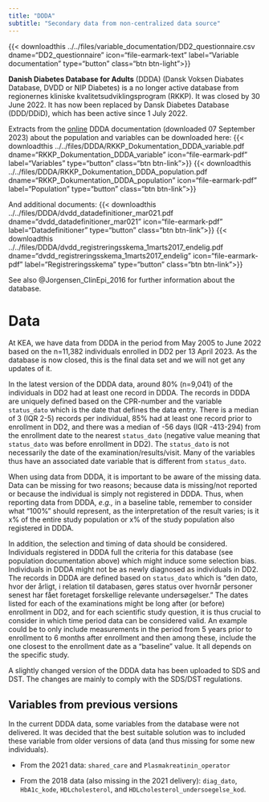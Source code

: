 ```yaml
---
title: "DDDA"
subtitle: "Secondary data from non-centralized data source"
---
```


{{< downloadthis ../../files/variable_documentation/DD2_questionnaire.csv dname="DD2_questionnaire" icon="file-earmark-text" label="Variable documentation" type="button" class="btn btn-light">}}

**Danish Diabetes Database for Adults** (DDDA) (Dansk Voksen Diabates Database, DVDD or NIP Diabetes) is a no longer active database from regionernes kliniske kvalitetsudviklingsprogram (RKKP). It was closed by 30 June 2022. It has now been replaced by Dansk Diabetes Database (DDD/DDiD), which has been active since 1 July 2022.

Extracts from the [online](https://www.rkkp-dokumentation.dk/Public/Databases.aspx?db=43&db2=1000000549) DDDA documentation (downloaded 07 September 2023) about the population and variables can be downloaded here: {{< downloadthis ../../files/DDDA/RKKP_Dokumentation_DDDA_variable.pdf dname="RKKP_Dokumentation_DDDA_variable" icon="file-earmark-pdf" label="Variables" type="button" class="btn btn-link">}} {{< downloadthis ../../files/DDDA/RKKP_Dokumentation_DDDA_population.pdf dname="RKKP_Dokumentation_DDDA_population" icon="file-earmark-pdf" label="Population" type="button" class="btn btn-link">}}

And additional documents: {{< downloadthis ../../files/DDDA/dvdd_datadefinitioner_mar021.pdf dname="dvdd_datadefinitioner_mar021" icon="file-earmark-pdf" label="Datadefinitioner" type="button" class="btn btn-link">}} {{< downloadthis ../../files/DDDA/dvdd_registreringsskema_1marts2017_endelig.pdf dname="dvdd_registreringsskema_1marts2017_endelig" icon="file-earmark-pdf" label="Registreringsskema" type="button" class="btn btn-link">}}

See also @Jorgensen_ClinEpi_2016 for further information about the database.

# Data

At KEA, we have data from DDDA in the period from May 2005 to June 2022 based on the n=11,382 individuals enrolled in DD2 per 13 April 2023. As the database is now closed, this is the final data set and we will not get any updates of it. <!-- Data indeholder faktisk ca. 300.000 individer, og man kunne i princippet godt tjekke om fremtidige DD2-patienter
findes i datasættes for om muligt at få ekstra info på dem - dog bør fremtidige DD2-patienter være nydiagnosticerede
og der bør derfor ikke allerede findes i et "gammelt" DDDA-datasæt. Derfor har Lars og jeg besluttet at vi i første 
omgang ikke gør mere ved det. 
-->

In the latest version of the DDDA data, around 80% (n=9,041) of the individuals in DD2 had at least one record in DDDA. The records in DDDA are uniquely defined based on the CPR-number and the variable `status_dato` which is the date that defines the data entry. There is a median of 3 (IQR 2-5) records per individual, 85% had at least one record prior to enrollment in DD2, and there was a median of -56 days (IQR -413-294) from the enrollment date to the nearest `status_dato` (negative value meaning that `status_dato` was before enrollment in DD2). The `status_dato` is not necessarily the date of the examination/results/visit. Many of the variables thus have an associated date variable that is different from `status_dato`.

When using data from DDDA, it is important to be aware of the missing data. Data can be missing for two reasons; because data is missing/not reported or because the individual is simply not registered in DDDA. Thus, when reporting data from DDDA, *e.g.,* in a baseline table, remember to consider what "100%" should represent, as the interpretation of the result varies; is it x% of the entire study population or x% of the study population also registered in DDDA.

In addition, the selection and timing of data should be considered. Individuals registered in DDDA full the criteria for this database (see population documentation above) which might induce some selection bias. Individuals in DDDA might not be as newly diagnosed as individuals in DD2. The records in DDDA are defined based on `status_dato` which is "den dato, hvor der årligt, i relation til databasen, gøres status over hvornår personer senest har fået foretaget forskellige relevante undersøgelser." The dates listed for each of the examinations might be long after (or before) enrollment in DD2, and for each scientific study question, it is thus crucial to consider in which time period data can be considered valid. An example could be to only include measurements in the period from 5 years prior to enrollment to 6 months after enrollment and then among these, include the one closest to the enrollment date as a "baseline" value. It all depends on the specific study.

A slightly changed version of the DDDA data has been uploaded to SDS and DST. The changes are mainly to comply with the SDS/DST regulations.

## Variables from previous versions

In the current DDDA data, some variables from the database were not delivered. It was decided that the best suitable solution was to included these variable from older versions of data (and thus missing for some new individuals).

-   From the 2021 data: `shared_care` and `Plasmakreatinin_operator`

-   From the 2018 data (also missing in the 2021 delivery): `diag_dato`, `HbA1c_kode`, `HDLcholesterol`, and `HDLcholesterol_undersoegelse_kod`.
